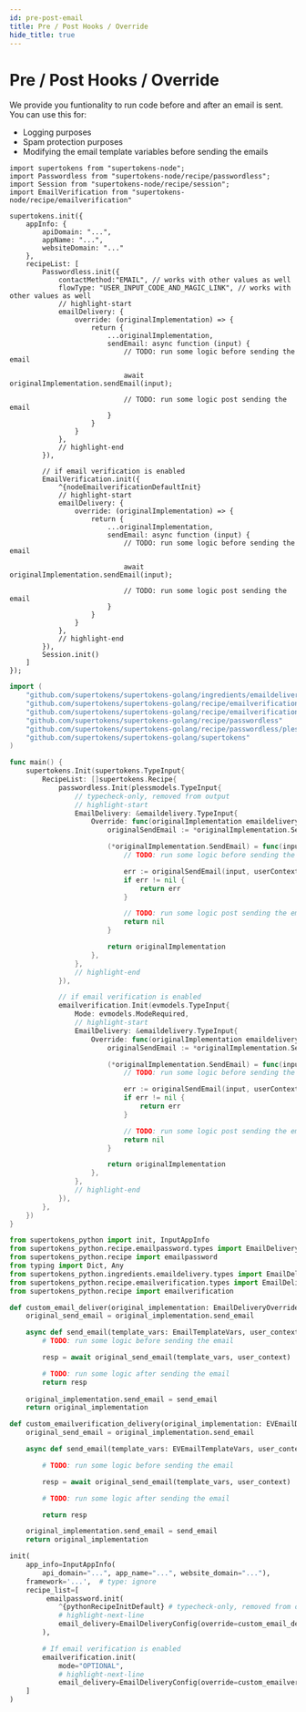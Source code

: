 ```yaml
---
id: pre-post-email
title: Pre / Post Hooks / Override
hide_title: true
---
```



# Pre / Post Hooks / Override

We provide you funtionality to run code before and after an email is sent. You can use this for:
- Logging purposes
- Spam protection purposes
- Modifying the email template variables before sending the emails

<BackendSDKTabs>
<TabItem value="nodejs">

```tsx
import supertokens from "supertokens-node";
import Passwordless from "supertokens-node/recipe/passwordless";
import Session from "supertokens-node/recipe/session";
import EmailVerification from "supertokens-node/recipe/emailverification"

supertokens.init({
    appInfo: {
        apiDomain: "...",
        appName: "...",
        websiteDomain: "..."
    },
    recipeList: [
        Passwordless.init({
            contactMethod:"EMAIL", // works with other values as well
            flowType: "USER_INPUT_CODE_AND_MAGIC_LINK", // works with other values as well
            // highlight-start
            emailDelivery: {
                override: (originalImplementation) => {
                    return {
                        ...originalImplementation,
                        sendEmail: async function (input) {
                            // TODO: run some logic before sending the email
                            
                            await originalImplementation.sendEmail(input);

                            // TODO: run some logic post sending the email
                        }
                    }
                }
            },
            // highlight-end
        }),

        // if email verification is enabled
        EmailVerification.init({
            ^{nodeEmailverificationDefaultInit}
            // highlight-start
            emailDelivery: {
                override: (originalImplementation) => {
                    return {
                        ...originalImplementation,
                        sendEmail: async function (input) {
                            // TODO: run some logic before sending the email
                            
                            await originalImplementation.sendEmail(input);

                            // TODO: run some logic post sending the email
                        }
                    }
                }
            },
            // highlight-end
        }),
        Session.init()
    ]
});
```
</TabItem>
<TabItem value="go">

```go
import (
	"github.com/supertokens/supertokens-golang/ingredients/emaildelivery"
	"github.com/supertokens/supertokens-golang/recipe/emailverification"
	"github.com/supertokens/supertokens-golang/recipe/emailverification/evmodels"
	"github.com/supertokens/supertokens-golang/recipe/passwordless"
	"github.com/supertokens/supertokens-golang/recipe/passwordless/plessmodels"
	"github.com/supertokens/supertokens-golang/supertokens"
)

func main() {
    supertokens.Init(supertokens.TypeInput{
        RecipeList: []supertokens.Recipe{
            passwordless.Init(plessmodels.TypeInput{
				// typecheck-only, removed from output
				// highlight-start
				EmailDelivery: &emaildelivery.TypeInput{
					Override: func(originalImplementation emaildelivery.EmailDeliveryInterface) emaildelivery.EmailDeliveryInterface {
						originalSendEmail := *originalImplementation.SendEmail

						(*originalImplementation.SendEmail) = func(input emaildelivery.EmailType, userContext supertokens.UserContext) error {
							// TODO: run some logic before sending the email

							err := originalSendEmail(input, userContext)
							if err != nil {
								return err
							}

							// TODO: run some logic post sending the email
							return nil
						}

						return originalImplementation
					},
				},
				// highlight-end
			}),

            // if email verification is enabled
			emailverification.Init(evmodels.TypeInput{
				Mode: evmodels.ModeRequired,
				// highlight-start
				EmailDelivery: &emaildelivery.TypeInput{
					Override: func(originalImplementation emaildelivery.EmailDeliveryInterface) emaildelivery.EmailDeliveryInterface {
						originalSendEmail := *originalImplementation.SendEmail

						(*originalImplementation.SendEmail) = func(input emaildelivery.EmailType, userContext supertokens.UserContext) error {
							// TODO: run some logic before sending the email

                            err := originalSendEmail(input, userContext)
                            if err != nil {
                                return err
                            }

                            // TODO: run some logic post sending the email
                            return nil
						}

						return originalImplementation
					},
				},
				// highlight-end
			}),
        },
    })
}
```
</TabItem>
<TabItem value="python">

```python
from supertokens_python import init, InputAppInfo
from supertokens_python.recipe.emailpassword.types import EmailDeliveryOverrideInput, EmailTemplateVars
from supertokens_python.recipe import emailpassword
from typing import Dict, Any
from supertokens_python.ingredients.emaildelivery.types import EmailDeliveryConfig
from supertokens_python.recipe.emailverification.types import EmailDeliveryOverrideInput as EVEmailDeliveryOverrideInput, EmailTemplateVars as EVEmailTemplateVars
from supertokens_python.recipe import emailverification

def custom_email_deliver(original_implementation: EmailDeliveryOverrideInput) -> EmailDeliveryOverrideInput:
    original_send_email = original_implementation.send_email

    async def send_email(template_vars: EmailTemplateVars, user_context: Dict[str, Any]) -> None:
        # TODO: run some logic before sending the email

        resp = await original_send_email(template_vars, user_context)

        # TODO: run some logic after sending the email
        return resp
    
    original_implementation.send_email = send_email
    return original_implementation

def custom_emailverification_delivery(original_implementation: EVEmailDeliveryOverrideInput) -> EVEmailDeliveryOverrideInput:
    original_send_email = original_implementation.send_email

    async def send_email(template_vars: EVEmailTemplateVars, user_context: Dict[str, Any]) -> None:

        # TODO: run some logic before sending the email

        resp = await original_send_email(template_vars, user_context)

        # TODO: run some logic after sending the email

        return resp

    original_implementation.send_email = send_email
    return original_implementation

init(
    app_info=InputAppInfo(
        api_domain="...", app_name="...", website_domain="..."),
    framework='...',  # type: ignore
    recipe_list=[
         emailpassword.init(
            ^{pythonRecipeInitDefault} # typecheck-only, removed from output
            # highlight-next-line
            email_delivery=EmailDeliveryConfig(override=custom_email_deliver)
        ),

        # If email verification is enabled
        emailverification.init(
            mode="OPTIONAL",
            # highlight-next-line
            email_delivery=EmailDeliveryConfig(override=custom_emailverification_delivery))
    ]
)
```

</TabItem>
</BackendSDKTabs>
